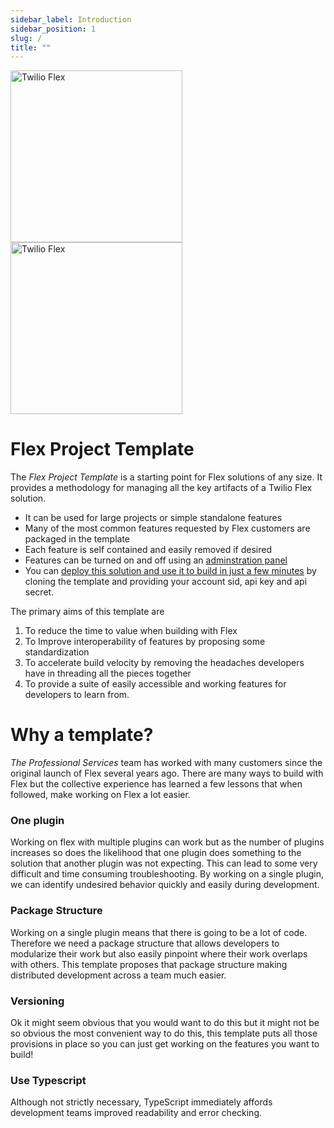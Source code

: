 ```yaml
---
sidebar_label: Introduction
sidebar_position: 1
slug: /
title: ""
---
```


<img src="img/logos/flex-text-lightmode.png#gh-light-mode-only" width="275" alt="Twilio Flex" />
<img src="img/logos/flex-text-darkmode.png#gh-dark-mode-only" width="275" alt="Twilio Flex" />

# Flex Project Template

The _Flex Project Template_ is a starting point for Flex solutions of any size. It provides a methodology for managing all the key artifacts of a Twilio Flex solution.  

- It can be used for large projects or simple standalone features
- Many of the most common features requested by Flex customers are packaged in the template
- Each feature is self contained and easily removed if desired  
- Features can be turned on and off using an [adminstration panel](/feature-library/admin-ui)
- You can [deploy this solution and use it to build in just a few minutes](/setup-guides/deploy-to-hosted-flex) by cloning the template and providing your account sid, api key and api secret.

The primary aims of this template are

1. To reduce the time to value when building with Flex
2. To Improve interoperability of features by proposing some standardization
3. To accelerate build velocity by removing the headaches developers have in threading all the pieces together
4. To provide a suite of easily accessible and working features for developers to learn from.

# Why a template?

_The Professional Services_ team has worked with many customers since the original launch of Flex several years ago. There are many ways to build with Flex but the collective experience has learned a few lessons that when followed, make working on Flex a lot easier.

### **One plugin**

Working on flex with multiple plugins can work but as the number of plugins increases so does the likelihood that one plugin does something to the solution that another plugin was not expecting. This can lead to some very difficult and time consuming troubleshooting. By working on a single plugin, we can identify undesired behavior quickly and easily during development.

### **Package Structure**

Working on a single plugin means that there is going to be a lot of code. Therefore we need a package structure that allows developers to modularize their work but also easily pinpoint where their work overlaps with others. This template proposes that package structure making distributed development across a team much easier.

### **Versioning**

Ok it might seem obvious that you would want to do this but it might not be so obvious the most convenient way to do this, this template puts all those provisions in place so you can just get working on the features you want to build!

### **Use Typescript**

Although not strictly necessary, TypeScript immediately affords development teams improved readability and error checking.
